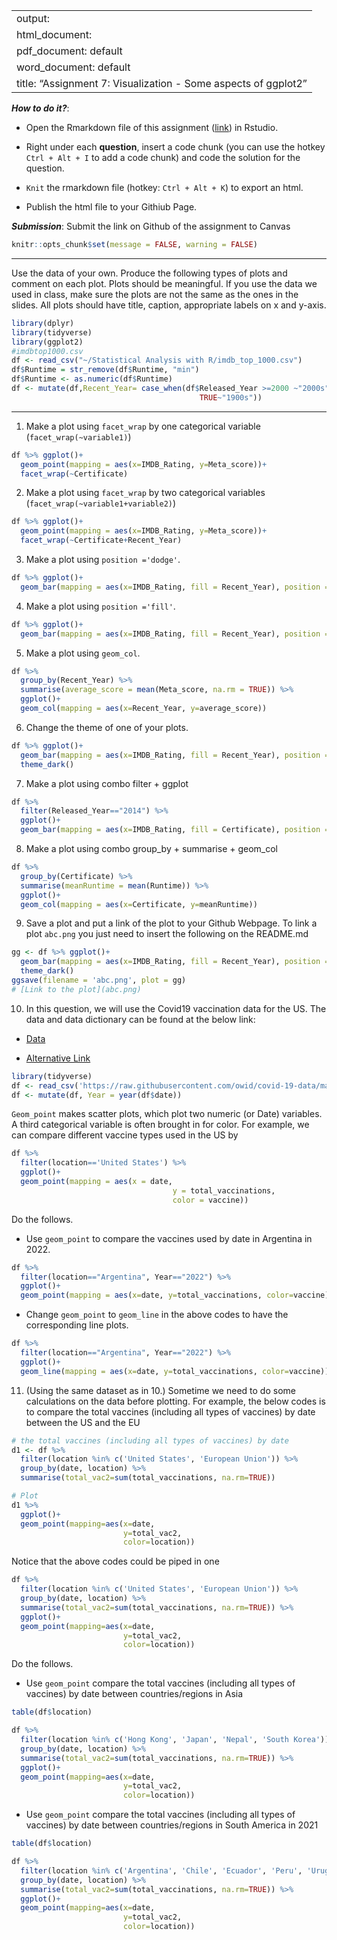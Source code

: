 
---
output: 
  html_document:
  pdf_document: default
  word_document: default
title: "Assignment 7: Visualization - Some aspects of ggplot2"
---

***How to do it?***: 

- Open the Rmarkdown file of this assignment ([link](assignment7.Rmd)) in Rstudio. 

- Right under each **question**, insert  a code chunk (you can use the hotkey `Ctrl + Alt + I` to add a code chunk) and code the solution for the question. 

- `Knit` the rmarkdown file (hotkey: `Ctrl + Alt + K`) to export an html.  

-  Publish the html file to your Githiub Page. 

***Submission***: Submit the link on Github of the assignment to Canvas

```r
knitr::opts_chunk$set(message = FALSE, warning = FALSE)
```

-------

Use the data of your own.  Produce the following types of plots and comment on each plot. Plots should be meaningful. If you use the data we used in class, make sure the plots are not the same as the ones in the slides. All plots should have title, caption, appropriate labels on x and y-axis. 

```r
library(dplyr)
library(tidyverse)
library(ggplot2)
#imdbtop1000.csv
df <- read_csv("~/Statistical Analysis with R/imdb_top_1000.csv")
df$Runtime = str_remove(df$Runtime, "min")
df$Runtime <- as.numeric(df$Runtime)
df <- mutate(df,Recent_Year= case_when(df$Released_Year >=2000 ~"2000s",
                                          TRUE~"1900s"))
```

-------

1. Make a plot using `facet_wrap` by one categorical variable (`facet_wrap(~variable1)`)

```r
df %>% ggplot()+
  geom_point(mapping = aes(x=IMDB_Rating, y=Meta_score))+
  facet_wrap(~Certificate)
```

2. Make a plot using `facet_wrap` by two categorical variables (`facet_wrap(~variable1+variable2)`)

```r
df %>% ggplot()+
  geom_point(mapping = aes(x=IMDB_Rating, y=Meta_score))+
  facet_wrap(~Certificate+Recent_Year)
```

3. Make a plot using `position ='dodge'`.

```r
df %>% ggplot()+
  geom_bar(mapping = aes(x=IMDB_Rating, fill = Recent_Year), position = 'dodge')
```

4. Make a plot using `position ='fill'`. 

```r
df %>% ggplot()+
  geom_bar(mapping = aes(x=IMDB_Rating, fill = Recent_Year), position = 'fill')
```

5. Make a plot using `geom_col`.

```r
df %>% 
  group_by(Recent_Year) %>% 
  summarise(average_score = mean(Meta_score, na.rm = TRUE)) %>% 
  ggplot()+
  geom_col(mapping = aes(x=Recent_Year, y=average_score))
```

6. Change the theme of one of your plots. 
```r
df %>% ggplot()+
  geom_bar(mapping = aes(x=IMDB_Rating, fill = Recent_Year), position = 'fill')+
  theme_dark()
```

7. Make a plot using combo filter + ggplot

```r
df %>% 
  filter(Released_Year=="2014") %>% 
  ggplot()+
  geom_bar(mapping = aes(x=IMDB_Rating, fill = Certificate), position = 'dodge')
```

8. Make a plot using combo group_by + summarise + geom_col

```r
df %>% 
  group_by(Certificate) %>% 
  summarise(meanRuntime = mean(Runtime)) %>% 
  ggplot()+
  geom_col(mapping = aes(x=Certificate, y=meanRuntime))
```

9. Save a plot and put a link of the plot to your Github Webpage.  To link a plot `abc.png` you just need to insert the following on the README.md

```r
gg <- df %>% ggplot()+
  geom_bar(mapping = aes(x=IMDB_Rating, fill = Recent_Year), position = 'fill')+
  theme_dark()
ggsave(filename = 'abc.png', plot = gg)
# [Link to the plot](abc.png)
```

10. In this question, we will use  the Covid19 vaccination data for the US. The data and data dictionary can be found at the below link:

- [Data](https://raw.githubusercontent.com/owid/covid-19-data/master/public/data/vaccinations/vaccinations-by-manufacturer.csv)

- [Alternative Link](https://bryantstats.github.io/math421/data/vaccinations-by-manufacturer.csv)

```r
library(tidyverse)
df <- read_csv('https://raw.githubusercontent.com/owid/covid-19-data/master/public/data/vaccinations/vaccinations-by-manufacturer.csv')
df <- mutate(df, Year = year(df$date))
```



`Geom_point` makes scatter plots, which plot two numeric (or Date) variables. A third categorical variable is often brought in for color. For example, we can compare different vaccine types used in the US by

```r
df %>% 
  filter(location=='United States') %>% 
  ggplot()+
  geom_point(mapping = aes(x = date, 
                                    y = total_vaccinations, 
                                    color = vaccine))
```

Do the follows. 

  - Use `geom_point` to compare the vaccines used by date in Argentina in 2022. 

```r
df %>% 
  filter(location=="Argentina", Year=="2022") %>% 
  ggplot()+
  geom_point(mapping = aes(x=date, y=total_vaccinations, color=vaccine))
```
  
  - Change `geom_point` to `geom_line` in the above codes to have the corresponding line plots. 

```r
df %>% 
  filter(location=="Argentina", Year=="2022") %>% 
  ggplot()+
  geom_line(mapping = aes(x=date, y=total_vaccinations, color=vaccine))
```

11. (Using the same dataset as in 10.) Sometime we need to do some calculations on the data before plotting. For example, the below codes is to compare the total vaccines (including all types of vaccines) by date between the US and the EU

```r
# the total vaccines (including all types of vaccines) by date
d1 <- df %>% 
  filter(location %in% c('United States', 'European Union')) %>% 
  group_by(date, location) %>% 
  summarise(total_vac2=sum(total_vaccinations, na.rm=TRUE))

# Plot
d1 %>% 
  ggplot()+
  geom_point(mapping=aes(x=date, 
                         y=total_vac2, 
                         color=location))
```

Notice that the above codes could be piped in one 

```r
df %>% 
  filter(location %in% c('United States', 'European Union')) %>% 
  group_by(date, location) %>% 
  summarise(total_vac2=sum(total_vaccinations, na.rm=TRUE)) %>% 
  ggplot()+
  geom_point(mapping=aes(x=date, 
                         y=total_vac2, 
                         color=location))
```


Do the follows. 

- Use `geom_point` compare the total vaccines (including all types of vaccines) by date between countries/regions in Asia

```r
table(df$location)

df %>% 
  filter(location %in% c('Hong Kong', 'Japan', 'Nepal', 'South Korea')) %>% 
  group_by(date, location) %>% 
  summarise(total_vac2=sum(total_vaccinations, na.rm=TRUE)) %>% 
  ggplot()+
  geom_point(mapping=aes(x=date, 
                         y=total_vac2, 
                         color=location))
```

- Use `geom_point` compare the total vaccines (including all types of vaccines) by date between countries/regions in South America in 2021

```r
table(df$location)

df %>% 
  filter(location %in% c('Argentina', 'Chile', 'Ecuador', 'Peru', 'Uruguay'), Year=="2021") %>% 
  group_by(date, location) %>% 
  summarise(total_vac2=sum(total_vaccinations, na.rm=TRUE)) %>% 
  ggplot()+
  geom_point(mapping=aes(x=date, 
                         y=total_vac2, 
                         color=location))
```


